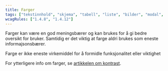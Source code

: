 ```yaml
---
title: Farger
tags: ["tekstinnhold", "skjema", "tabell", "liste", "bilder", "modal", "innlogging", "navigasjon", "animasjon"]
wcagRules: ["1.4.8", "1.4.12"]
---
```



Farger kan være en god meningsbærer og kan brukes for å gi bedre oversikt for bruker. Samtidig er det viktig at farge aldri brukes som eneste informajsonsbærer.

<List>
    <CheckListItem>Farge er ikke eneste virkemiddel for å formidle funksjonalitet eller viktighet</CheckListItem>
</List>

For ytterligere info om farger, se [artikkelen om kontrast](/universell-utforming/guide/#kontrast).

